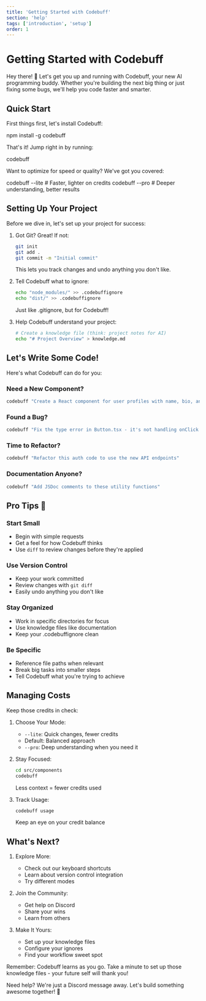 ```yaml
---
title: 'Getting Started with Codebuff'
section: 'help'
tags: ['introduction', 'setup']
order: 1
---
```


# Getting Started with Codebuff

Hey there! 👋 Let's get you up and running with Codebuff, your new AI programming buddy. Whether you're building the next big thing or just fixing some bugs, we'll help you code faster and smarter.

## Quick Start

First things first, let's install Codebuff:

<CodeDemo language="bash">npm install -g codebuff</CodeDemo>

That's it! Jump right in by running:

<CodeDemo language="bash">codebuff</CodeDemo>

Want to optimize for speed or quality? We've got you covered:

<CodeDemo language="bash">
  codebuff --lite  # Faster, lighter on credits
  codebuff --pro   # Deeper understanding, better results
</CodeDemo>

## Setting Up Your Project

Before we dive in, let's set up your project for success:

1. Got Git? Great! If not:
   ```bash
   git init
   git add .
   git commit -m "Initial commit"
   ```
   This lets you track changes and undo anything you don't like.

2. Tell Codebuff what to ignore:
   ```bash
   echo "node_modules/" >> .codebuffignore
   echo "dist/" >> .codebuffignore
   ```
   Just like .gitignore, but for Codebuff!

3. Help Codebuff understand your project:
   ```bash
   # Create a knowledge file (think: project notes for AI)
   echo "# Project Overview" > knowledge.md
   ```

## Let's Write Some Code!

Here's what Codebuff can do for you:

### Need a New Component?
```bash
codebuff "Create a React component for user profiles with name, bio, and avatar"
```

### Found a Bug?
```bash
codebuff "Fix the type error in Button.tsx - it's not handling onClick properly"
```

### Time to Refactor?
```bash
codebuff "Refactor this auth code to use the new API endpoints"
```

### Documentation Anyone?
```bash
codebuff "Add JSDoc comments to these utility functions"
```

## Pro Tips 🎯

### Start Small
- Begin with simple requests
- Get a feel for how Codebuff thinks
- Use `diff` to review changes before they're applied

### Use Version Control
- Keep your work committed
- Review changes with `git diff`
- Easily undo anything you don't like

### Stay Organized
- Work in specific directories for focus
- Use knowledge files like documentation
- Keep your .codebuffignore clean

### Be Specific
- Reference file paths when relevant
- Break big tasks into smaller steps
- Tell Codebuff what you're trying to achieve

## Managing Costs

Keep those credits in check:

1. Choose Your Mode:
   - `--lite`: Quick changes, fewer credits
   - Default: Balanced approach
   - `--pro`: Deep understanding when you need it

2. Stay Focused:
   ```bash
   cd src/components
   codebuff
   ```
   Less context = fewer credits used

3. Track Usage:
   ```bash
   codebuff usage
   ```
   Keep an eye on your credit balance

## What's Next?

1. Explore More:
   - Check out our keyboard shortcuts
   - Learn about version control integration
   - Try different modes

2. Join the Community:
   - Get help on Discord
   - Share your wins
   - Learn from others

3. Make It Yours:
   - Set up your knowledge files
   - Configure your ignores
   - Find your workflow sweet spot

Remember: Codebuff learns as you go. Take a minute to set up those knowledge files - your future self will thank you! 

Need help? We're just a Discord message away. Let's build something awesome together! 🚀

